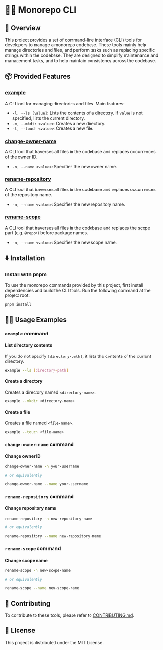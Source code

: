 # 🧑‍💻️ Monorepo CLI

## 📖 Overview

This project provides a set of command-line interface (CLI) tools for developers to manage a monorepo codebase.
These tools mainly help manage directories and files, and perform tasks such as replacing specific strings within the codebase.
They are designed to simplify maintenance and management tasks, and to help maintain consistency across the codebase.

## 📦 Provided Features

### **[example](./src/example/index.ts)**
A CLI tool for managing directories and files. Main features:
- `-l, --ls [value]`: Lists the contents of a directory. If `value` is not specified, lists the current directory.
- `-m, --mkdir <value>`: Creates a new directory.
- `-t, --touch <value>`: Creates a new file.

### **[change-owner-name](./src/change-owner-name/index.ts)**
A CLI tool that traverses all files in the codebase and replaces occurrences of the owner ID.
- `-n, --name <value>`: Specifies the new owner name.

### **[rename-repository](./src/rename-repository/index.ts)**
A CLI tool that traverses all files in the codebase and replaces occurrences of the repository name.
- `-n, --name <value>`: Specifies the new repository name.

### **[rename-scope](./src/rename-scope/index.ts)**
A CLI tool that traverses all files in the codebase and replaces the scope part (e.g. `@repo/`) before package names.
- `-n, --name <value>`: Specifies the new scope name.

## ⬇️ Installation

### Install with pnpm

To use the monorepo commands provided by this project, first install dependencies and build the CLI tools.
Run the following command at the project root:

```bash
pnpm install
```

## 🧑‍💻 Usage Examples

### `example` command

#### List directory contents

If you do not specify `[directory-path]`, it lists the contents of the current directory.

```bash
example --ls [directory-path]
```

#### Create a directory

Creates a directory named `<directory-name>`.

```bash
example --mkdir <directory-name>
```

#### Create a file

Creates a file named `<file-name>`.

```bash
example --touch <file-name>
```

### `change-owner-name` command

#### Change owner ID

```bash
change-owner-name -n your-username

# or equivalently

change-owner-name --name your-username
```

### `rename-repository` command

#### Change repository name

```bash
rename-repository -n new-repository-name

# or equivalently

rename-repository --name new-repository-name
```

### `rename-scope` command

#### Change scope name

```bash
rename-scope -n new-scope-name

# or equivalently

rename-scope --name new-scope-name
```

## 🤝 Contributing

To contribute to these tools, please refer to [CONTRIBUTING.md](../../CONTRIBUTING.md).

## 📜 License

This project is distributed under the MIT License.
